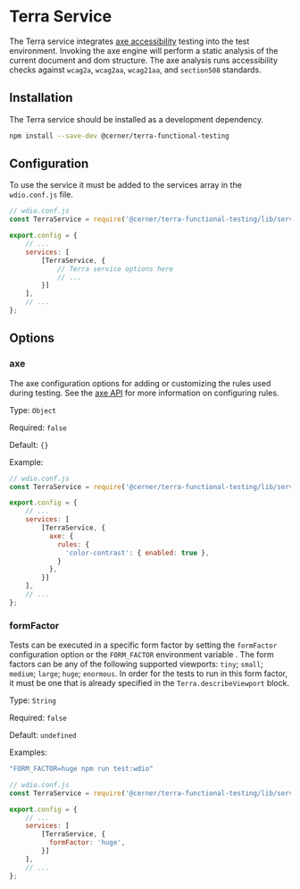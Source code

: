 # Terra Service

The Terra service integrates [axe accessibility](https://github.com/dequelabs/axe-core) testing into the test environment. Invoking the axe engine will perform a static analysis of the current document and dom structure. The axe analysis runs accessibility checks against `wcag2a`, `wcag2aa`, `wcag21aa`, and `section508` standards.

## Installation

The Terra service should be installed as a development dependency.

```bash
npm install --save-dev @cerner/terra-functional-testing
```
## Configuration

To use the service it must be added to the services array in the `wdio.conf.js` file.

```js
// wdio.conf.js
const TerraService = require('@cerner/terra-functional-testing/lib/services/wdio-terra-service');

export.config = {
    // ...
    services: [
        [TerraService, {
            // Terra service options here
            // ...
        }]
    ],
    // ...
};
```

## Options

### axe

The axe configuration options for adding or customizing the rules used during testing. See the [axe API](https://github.com/dequelabs/axe-core/blob/develop/doc/API.md) for more information on configuring rules.

Type: `Object`

Required: `false`

Default: `{}`

Example:

```js
// wdio.conf.js
const TerraService = require('@cerner/terra-functional-testing/lib/services/wdio-terra-service');

export.config = {
    // ...
    services: [
        [TerraService, {
          axe: {
            rules: {
              'color-contrast': { enabled: true },
            }
          },
        }]
    ],
    // ...
};
```

### formFactor

Tests can be executed in a specific form factor by setting the `formFactor` configuration option or the `FORM_FACTOR` environment variable . The form factors can be any of the following supported viewports: `tiny`; `small`; `medium`; `large`; `huge`; `enormous`. In order for the tests to run in this form factor, it must be one that is already specified in the `Terra.describeViewport` block. 

Type: `String`

Required: `false`

Default: `undefined`

Examples:

```js
"FORM_FACTOR=huge npm run test:wdio"
```

```js
// wdio.conf.js
const TerraService = require('@cerner/terra-functional-testing/lib/services/wdio-terra-service');

export.config = {
    // ...
    services: [
        [TerraService, {
          formFactor: 'huge',
        }]
    ],
    // ...
};
```


